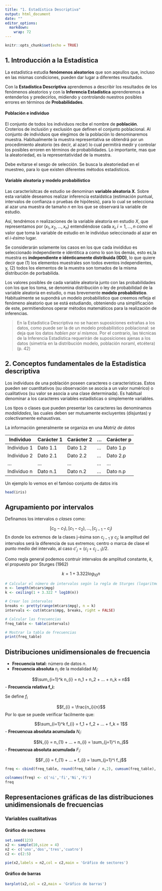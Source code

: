 ```yaml
---
title: "1. Estadística Descriptiva"
output: html_document
date: ""
editor_options: 
  markdown: 
    wrap: 72
---
```


```r
knitr::opts_chunk$set(echo = TRUE)
```

## 1. Introducción a la Estadística

La estadística estudia **fenómenos aleatorios** que son aqeullos que,
incluso en las mismas condiciones, pueden dar lugar a diferentes
resultados.

Con la **Estadística Descriptiva** aprendemos a describir los resultados
de los fenómenos aleatorios y con la **Inferencia Estadística**
aprenderemos a entenderlos y predecirlos, midiendo y controlando
nuestros posibles errores en términos de **Probabilidades**.

#### Población e individuo

El conjunto de todos los individuos recibe el nombre de **población**.
Croterios de inclusión y exclusión que definen el conjunto poblacional.
Al conjunto de individuos que elegimos de la población lo denominaremos
muestra. Habitualmente la muestra representativa se obtendrá por un
procedimiento aleatorio (es decir, al azar) lo cual permitirá medir y
controlar los posibles erroren en términos de probabilidades. Lo
importante, mas que la aleatoriedad, es la representatividad de la
muestra.

Debe evitarse el sesgo de selección. Se busca la aleatoriedad en el
muestreo, para lo que existen diferentes métodos estadísticos.

#### Variable aleatoria y modelo probabilístico

Las caracterísitcas de estudio se denominan **variable aleatoria X**.
Sobre esta variable deseamos realizar inferencia estaídstica (estimación
puntual, intervalos de confianza o pruebas de hipótesis), para lo cual
se selecciona al azar una muestra de tamaño *n* en los que se observará
la variable de estudio.

Así, tendrémos *n* realizaciones de la variable aleatoria en estudio
*X*, que representamos por $(x_1 , x_2 ,..., x_n)$ entendiéndose cada
$x_i , i = 1, ..., n$ como el valor que toma la variable de estudio en
le individuo seleccionado al azar en el *i-ésimo* lugar.

Se considerarán solamente los casos en los que cada invididuo es
seleccionado independiente e idéntitica a como lo son los demás, esto
es,la muestra es **independiente e idénticamente distribuida (IDD)**, lo
que quiere decir que (1) los elementos muestrales son todos eventos
independientes, y, (2) todos los elementos de la muestra son tomados de
la misma distribución de porbabilida.

Los valores posibles de cada variable aleatoria junto con las
probabilidades con los que los toma, se denomina distribución o ley de
probabilidad de la variable aleatoria en estudio, o mas brevemente
**modelo probabilístico**. Habitualmente se supondrá un modelo
probabilístico que creemos refleja el fenómeno aleatorio que se está
estudiando, obteniendo una simplificación de este, permitiendonos operar
métodos matemáticos para la realización de inferencias.

> En la Estadística Descriptiva no se hacen suposiciones extrañas a los
> datos, como puede ser la de un modelo probabilístico poblacional: se
> deja que los datos *hablen por sí mismos*. Por el contrario, las
> técnicas de la Inferencia Estadística requerirán de suposiciones
> ajenas a los datos (simetría en la distribución modelo, población
> noraml, etcétera) (p. 42)

## 2. Conceptos fundamentales de la Estadística descriptiva

Los individuos de una población poseen caracteres o características.
Estos pueden ser cuantitativos (su observación se asocia a un valor
numérico) o cualitativos (su valor se asocia a una clase determinada).
Es habitual denominar a los caracteres variables estadísticas o
simplemente variables.

Los tipos o clases que pueden presentar los caracteres las denominamos
*modalidades*, las cuales deben ser mutuamente excluyentes (disjuntas) y
colectivamente exhaustivas.

La información generalmente se organiza en una *Matriz de datos*

| Individuo   | Carácter 1 | Carácter 2 | ... | Carácter p |
|-------------|------------|------------|-----|------------|
| Individuo 1 | Dato 1.1   | Dato 1.2   | ... | Dato 1.p   |
| Individuo 2 | Dato 2.1   | Dato 2.2   | ... | Dato 2.p   |
| ...         | ...        | ...        | ... | ...        |
| Individuo n | Dato n.1   | Dato n.2   | ... | Dato n.p   |

Un ejemplo lo vemos en el famóso conjunto de datos iris

```r
head(iris)
```

## Agrupamiento por intervalos

Definamos los intervalos o *clases* como:

$$[c_0 - c_1),[c_1 - c_2),...,[c_{j-1} - c_j)$$ En donde los extremos de
la clases j-ésima son $c_{j-1}$ y $c_j$; la amplitud del intervalos será
la diferencia de sus extremos; centro o marca de clase el punto medio
del intervalo, al caso $c'_{j}=(c_{j} + c_{j-1})/2$.

Como regla general podemos contruir intervalos de amplitud constante,
$k$, el propuesto por Sturges (1962)

$$k = 1 + 3.322log_{10}n$$

```r


# Calcular el número de intervalos según la regla de Sturges (logaritmo base 10)
n <- length(mtcars$mpg)
k <- ceiling(1 + 3.322 * log10(n))

# Crear los intervalos
breaks <- pretty(range(mtcars$mpg), n = k)
intervals <- cut(mtcars$mpg, breaks, right = FALSE)

# Calcular las frecuencias
freq_table <- table(intervals)

# Mostrar la tabla de frecuencias
print(freq_table)


```

## Distribuciones unidimensionales de frecuencia

-   **Frecuencia total:** número de datos *n*.
-   **Frecuencia absoluta** $n_i$ de la modalidad $M_i$:

$$\sum_{i=1}^k n_{i} = n_1 + n_2 + ... + n_k = n$$ - **Frecuencia
relativa f_i:**

Se define $f_i$

$$f_{i} = \frac{n_i}{n}$$ Por lo que se puede verificar facilmente que:

$$\sum_{i=1}^k f_{i} = f_1 + f_2 + ... + f_k = 1$$ - **Frecuencua
absoluta acumulada** $N_i$:

$$N_{i} = n_{1} + ... + n_{i} = \sum_{j=1}^i n_j$$ - **Frecuencua
absoluta acumulada** $F_i$:

$$F_{i} = f_{1} + ... + f_{i} = \sum_{j=1}^i f_j$$

```r
freq <- cbind(freq_table, round(freq_table / n,2), cumsum(freq_table), round(cumsum(freq_table / n),2))

colnames(freq) <- c('ni','fi','Ni','Fi')
freq

```

## Representaciones gráficas de las distribuciones unidimensionals de frecuencias

### Variables cualitativas

#### **Gráfico de sectores**

```r
set.seed(123)
x2 <- sample(10,size = 4)
n2 <- c('uno','dos','tres','cuatro')
c2 <- c(2:5)

pie(x2,labels = n2,col = c2,main = 'Gráfico de sectores')

```






#### **Gráfico de barras**

```r

barplot(x2,col = c2,main = 'Gráfico de barras')

```



